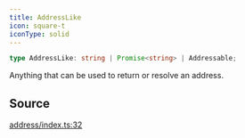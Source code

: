 ```yaml
---
title: AddressLike
icon: square-t
iconType: solid
---
```


```ts
type AddressLike: string | Promise<string> | Addressable;
```

Anything that can be used to return or resolve an address.

## Source

[address/index.ts:32](https://github.com/dominant-strategies/quais.js/blob/9e7ebe974131dcdad3a534a98991f30db89b4403/src/address/index.ts#L32)
